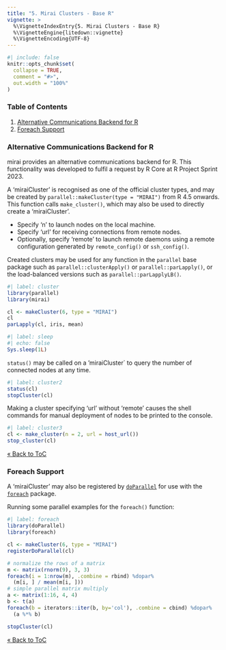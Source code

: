 ```yaml
---
title: "5. Mirai Clusters - Base R"
vignette: >
  %\VignetteIndexEntry{5. Mirai Clusters - Base R}
  %\VignetteEngine{litedown::vignette}
  %\VignetteEncoding{UTF-8}
---
```


```r
#| include: false
knitr::opts_chunk$set(
  collapse = TRUE,
  comment = "#>",
  out.width = "100%"
)
```

### Table of Contents

1. [Alternative Communications Backend for R](#alternative-communications-backend-for-r)
2. [Foreach Support](#foreach-support)

### Alternative Communications Backend for R

mirai provides an alternative communications backend for R.
This functionality was developed to fulfil a request by R Core at R Project Sprint 2023.

A 'miraiCluster' is recognised as one of the official cluster types, and may be created by `parallel::makeCluster(type = "MIRAI")` from R 4.5 onwards.
This function calls `make_cluster()`, which may also be used to directly create a 'miraiCluster'.

  + Specify 'n' to launch nodes on the local machine.
  + Specify 'url' for receiving connections from remote nodes.
  + Optionally, specify 'remote' to launch remote daemons using a remote configuration generated by `remote_config()` or `ssh_config()`.

Created clusters may be used for any function in the `parallel` base package such as `parallel::clusterApply()` or `parallel::parLapply()`, or the load-balanced versions such as `parallel::parLapplyLB()`.
```r
#| label: cluster
library(parallel)
library(mirai)

cl <- makeCluster(6, type = "MIRAI")
cl
parLapply(cl, iris, mean)
```
```r
#| label: sleep
#| echo: false
Sys.sleep(1L)
```
`status()` may be called on a 'miraiCluster` to query the number of connected nodes at any time.
```r
#| label: cluster2
status(cl)
stopCluster(cl)
```

Making a cluster specifying 'url' without 'remote' causes the shell commands for manual deployment of nodes to be printed to the console.
```r
#| label: cluster3
cl <- make_cluster(n = 2, url = host_url())
stop_cluster(cl)
```

[&laquo; Back to ToC](#table-of-contents)

### Foreach Support

A 'miraiCluster' may also be registered by [`doParallel`](https://cran.r-project.org/package=doParallel) for use with the [`foreach`](https://cran.r-project.org/package=foreach) package.

Running some parallel examples for the `foreach()` function:

```r
#| label: foreach
library(doParallel)
library(foreach)

cl <- makeCluster(6, type = "MIRAI")
registerDoParallel(cl)

# normalize the rows of a matrix
m <- matrix(rnorm(9), 3, 3)
foreach(i = 1:nrow(m), .combine = rbind) %dopar%
  (m[i, ] / mean(m[i, ]))
# simple parallel matrix multiply
a <- matrix(1:16, 4, 4)
b <- t(a)
foreach(b = iterators::iter(b, by='col'), .combine = cbind) %dopar%
  (a %*% b)

stopCluster(cl)
```

[&laquo; Back to ToC](#table-of-contents)
